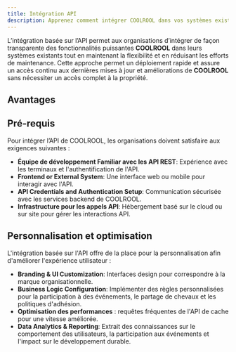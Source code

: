 ```yaml
---
title: Intégration API
description: Apprenez comment intégrer COOLROOL dans vos systèmes existants ou construire une solution personnalisée.
---
```


L’intégration basée sur l’API permet aux organisations d’intégrer de façon transparente des fonctionnalités puissantes **COOLROOL** dans leurs systèmes existants tout en maintenant la flexibilité et en réduisant les efforts de maintenance. Cette approche permet un déploiement rapide et assure un accès continu aux dernières mises à jour et améliorations de **COOLROOL** sans nécessiter un accès complet à la propriété.

## Avantages

<CardList cols={3}>
<Card 
  title="Déploiement rapide"
  description="Intégration rapide sans avoir besoin de gérer une base de code complète."
  icon="horloge"
  iconType="regular"
  iconSize="32px"
/>
<Card 
  title="Scalability"
  description="Une approche conviviale pour les microservices permet une gestion flexible des ressources."
  icon="stack"
  iconType="regular"
  iconSize="32px"
/>
<Card 
  title="Maintenance minimale"
  description="Pas besoin de mettre à jour les services backend, correctifs de sécurité ou infrastructure."
  icon="clé de clef"
  iconType="regular"
  iconSize="32px"
/>
<Card 
  title="Accès aux données transparent"
  description="Interaction directe avec le covoiturage, la planification des événements et le suivi en temps réel."
  icon="database"
  iconType="regular"
  iconSize="32px"
/>
<Card 
  title="Security-First Approach"
  description="Authentification basée sur JWT avec contrôle d'accès basé sur les rôles (RBAC)."
  icon="shield-check"
  iconType="regular"
  iconSize="32px"
/>
<Card 
  title="Coût-efficace"
  description="Diminuer les coûts de développement et de fonctionnement par rapport à l'intégration pleine source."
  icon="wallet"
  iconType="regular"
  iconSize="32px"
/>
</CardList>

## Pré-requis

Pour intégrer l’API de COOLROOL, les organisations doivent satisfaire aux exigences suivantes :

- **Équipe de développement Familiar avec les API REST**: Expérience avec les terminaux et l'authentification de l'API.
- **Frontend or External System**: Une interface web ou mobile pour interagir avec l'API.
- **API Credentials and Authentication Setup**: Communication sécurisée avec les services backend de COOLROOL.
- **Infrastructure pour les appels API**: Hébergement basé sur le cloud ou sur site pour gérer les interactions API.

## Personnalisation et optimisation

L'intégration basée sur l'API offre de la place pour la personnalisation afin d'améliorer l'expérience utilisateur :

- **Branding & UI Customization**: Interfaces design pour correspondre à la marque organisationnelle.
- **Business Logic Configuration**: Implémenter des règles personnalisées pour la participation à des événements, le partage de chevaux et les politiques d'adhésion.
- **Optimisation des performances** : requêtes fréquentes de l'API de cache pour une vitesse améliorée.
- **Data Analytics & Reporting**: Extrait des connaissances sur le comportement des utilisateurs, la participation aux événements et l'impact sur le développement durable.
